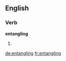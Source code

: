 
==English==

===Verb===
'''entangling'''

# {{present participle of|[[entangle]]}}

[[de:entangling]]
[[fr:entangling]]